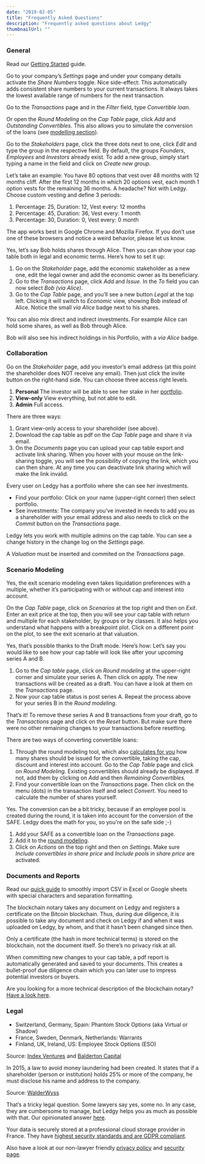 ```yaml
---
date: "2019-02-05"
title: "Frequently Asked Questions"
description: "Frequently asked questions about Ledgy"
thumbnailUrl: ""
---
```



### General

<Accordion>

<FAQ id="getting-started" question="How do I get started?">

Read our [Getting Started](/help/getting-started/) guide.

</FAQ>

<FAQ id="share-numbers" question="How can I enable share numbers?">

Go to your company’s *Settings* page and under your company details activate the *Share Numbers* toggle. Nice side-effect: This automatically adds consistent share numbers to your current transactions. It always takes the lowest available range of numbers for the next transaction.

</FAQ>

<FAQ id="convertible-loans" question="Where can I see my convertible loans?">

Go to the *Transactions* page and in the *Filter* field, type *Convertible loan*.

Or open the *Round Modeling* on the *Cap Table* page, click *Add* and *Outstanding Convertibles*. This also allows you to simulate the conversion of the loans (see [modelling section](https://ledgy.com/help/faq/#convert-convertibles-body)).

</FAQ>


<FAQ id="shareholder-groups" question="How can I create shareholder groups?">

Go to the *Stakeholders* page, click the three dots next to one, click *Edit* and type the group in the respective field. By default, the groups *Founders*, *Employees* and *Investors* already exist. To add a new group, simply start typing a name in the field and click on *Create new group*.

</FAQ>


<FAQ id="custom-vesting" question="How do I define a custom vesting?">

Let’s take an example: You have 80 options that vest over 48 months with 12 months cliff. After the first 12 months in which 20 options vest, each month 1 option vests for the remaining 36 months. A headache? Not with Ledgy. Choose custom vesting and define 3 periods:

1.  Percentage: 25, Duration: 12, Vest every: 12 months
2.  Percentage: 45, Duration: 36, Vest every: 1 month
3.  Percentage: 30, Duration: 0, Vest every: 0 month

</FAQ>

<FAQ id="browser" question="In which browser does the app work best?">

The app works best in Google Chrome and Mozilla Firefox. If you don’t use one of these browsers and notice a weird behavior, please let us know.

</FAQ>

<FAQ id="trusts" question="Can I manage pooled investments / trusts in my cap table? Can Ledgy differentiate between legal and economic owner?">

Yes, let’s say Bob holds shares through Alice. Then you can show your cap table both in legal and economic terms. Here’s how to set it up:

1. Go on the *Stakeholder* page, add the economic stakeholder as a new one, edit the legal owner and add the economic owner as its beneficiary.
2. Go to the *Transactions* page, click *Add* and *Issue*. In the *To* field you can now select *Bob (via Alice)*.
3. Go to the *Cap Table* page, and you’ll see a new button *Legal* at the top left. Clicking it will switch to *Economic* view, showing Bob instead of Alice. Notice the small *via Alice* badge next to his shares.

You can also mix direct and indirect investments. For example Alice can hold some shares, as well as Bob through Alice.

Bob will also see his indirect holdings in his Portfolio, with a *via Alice* badge.


</FAQ>


</Accordion>

### Collaboration
<Accordion>

<FAQ id="invite-investor" question="How can I invite an investor to see my cap table?">

Go on the *Stakeholder* page, add you investor’s email address (at this point the shareholder does NOT receive any email). Then just click the invite button on the right-hand side. You can choose three access right levels.

1. **Personal** The investor will be able to see her stake in her [portfolio](/features/investors/).
2. **View-only** View everything, but not able to edit.
3. **Admin** Full access.

</FAQ>

<FAQ id="share-cap-table" question="How can I share my cap table?">

There are three ways:

1.  Grant view-only access to your shareholder (see above).
2.  Download the cap table as pdf on the *Cap Table* page and share it via email.
3.  On the *Documents* page you can upload your cap table export and activate link sharing. When you hover with your mouse on the link-sharing toggle, you will see the possibility of copying the link, which you can then share. At any time you can deactivate link sharing which will make the link invalid.

</FAQ>

<FAQ id="investor-login" question="Can investors also log in to see their stake?">

Every user on Ledgy has a portfolio where she can see her investments.

-   Find your portfolio: Click on your name (upper-right corner) then select portfolio.
-   See investments: The company you’ve invested in needs to add you as a shareholder with your email address and also needs to click on the *Commit* button on the *Transactions* page.

</FAQ>

<FAQ id="cap-table-changes" question="How can I see who made which changes to my cap table?">

Ledgy lets you work with multiple admins on the cap table. You can see a change history in the change log on the *Settings* page.

</FAQ>


<FAQ id="valuation" question="Why do my shareholder see no valuation in their portfolio?">

A _Valuation_ must be inserted and commited on the _Transactions_ page.

</FAQ>

</Accordion>


### Scenario Modeling
<Accordion>

<FAQ id="roi" question="How to see the return on investment (ROI) of a shareholder? Is it possible to model exit scenarios?">

Yes, the exit scenario modeling even takes liquidation preferences with a multiple, whether it’s participating with or without cap and interest into account.

On the *Cap Table* page, click on *Scenarios* at the top right and then on *Exit*. Enter an exit price at the top, then you will see your cap table with return and multiple for each stakeholder, by groups or by classes. It also helps you understand what happens with a breakpoint plot. Click on a different point on the plot, to see the exit scenario at that valuation.

</FAQ>

<FAQ id="stack-rounds" question="Can I stack several rounds on top of each other in the round modeling tool?">

Yes, that’s possible thanks to the Draft mode. Here’s how: Let’s say you would like to see how your cap table will look like after your upcoming series A and B.

1.  Go to the *Cap table* page, click on *Round modeling* at the upper-right corner and simulate your series A. Then click on apply. The new transactions will be created as a draft. You can have a look at them on the *Transactions* page.
2.  Now your cap table status is post series A. Repeat the process above for your series B in the *Round modeling*.

That’s it! To remove these series A and B transactions from your draft, go to the *Transactions* page and click on the *Reset* button. But make sure there were no other remaining changes to your transactions before resetting.

</FAQ>

<FAQ id="convert-convertibles" question="How do I convert my convertible loans?">

There are two ways of converting convertible loans:

1.  Through the round modeling tool, which also [calculates for you](https://blog.ledgy.com/convertible-loans-7948385a5d66) how many shares should be issued for the convertible, taking the cap, discount and interest into account. Go to the *Cap Table* page and click on *Round Modeling*. Existing convertibles should already be displayed. If not, add them by clicking on *Add* and then *Remaining Convertibles.*
2.  Find your convertible loan on the *Transactions* page. Then click on the menu (dots) in the transaction itself and select *Convert*. You need to calculate the number of shares yourself.

</FAQ>

<FAQ id="SAFE-convertibles" question="Do you also support SAFE convertibles?">

Yes. The conversion can be a bit tricky, because if an employee pool is created during the round, it is taken into account for the conversion of the SAFE. Ledgy does the math for you, so you're on the safe side ;-)

1. Add your SAFE as a convertible loan on the *Transactions* page.
2. Add it to the [round modeling](https://ledgy.com/help/faq/#convert-convertibles-body).
3. Click on *Actions* on the top right and then on *Settings*. Make sure *Include convertibles in share price* and *Include pools in share price* are activated.

</FAQ>

</Accordion>


### Documents and Reports

<Accordion>

<FAQ id="cap-table-csv" question="How do I best open my cap table in CSV format?">

Read our [quick guide](https://blog.ledgy.com/csv-export-96215c180194) to smoothly import CSV in Excel or Google sheets with special characters and separation formatting.

</FAQ>


<FAQ id="blockchain-notary" question="What is the blue badge next to the documents? What is the blockchain notary?">

The blockchain notary takes any document on Ledgy and registers a certificate on the Bitcoin blockchain. Thus, during due diligence, it is possible to take any document and check on Ledgy if and when it was uploaded on Ledgy, by whom, and that it hasn’t been changed since then.

Only a certificate (the hash in more technical terms) is stored on the blockchain, not the document itself. So there’s no privacy risk at all.

When committing new changes to your cap table, a pdf report is automatically generated and saved to your documents. This creates a bullet-proof due diligence chain which you can later use to impress potential investors or buyers.

Are you looking for a more technical description of the blockchain notary? [Have a look here](https://blog.ledgy.com/the-ledgy-blockchain-notary-3fb3dc423aae).

</FAQ>

</Accordion>

### Legal

<Accordion>
<FAQ id="common-esops" question="What are the common employee incentive (ESOP) models?">

-   Switzerland, Germany, Spain: Phantom Stock Options (aka Virtual or Shadow)
-   France, Sweden, Denmark, Netherlands: Warrants
-   Finland, UK, Ireland, US: Employee Stock Options (ESO)

Source: [Index Ventures](https://www.indexventures.com/optionplan#employee_country=us) and [Balderton Capital](https://d386vao439c5lr.cloudfront.net/prod/media/2018/07/04132203/Balderton-Essential-Guide-to-Employee-Equity-2017.pdf)

</FAQ>


<FAQ id="beneficiary" question="Why do I need to specify a beneficiary for institutional investors who hold more than 25% of the company in Switzerland (Meldepflicht)?">

In 2015, a law to avoid money laundering had been created. It states that if a shareholder (person or institution) holds 25% or more of the company, he must disclose his name and address to the company.

Source: [WalderWyss](https://www.walderwyss.com/publications/2065.pdf)

</FAQ>


<FAQ id="share-numbers-needed" question="Do I really need share numbers?">

That’s a tricky legal question. Some lawyers say yes, some no. In any case, they are cumbersome to manage, but Ledgy helps you as much as possible with that. Our opinionated answer [here](https://blog.ledgy.com/are-numbered-shares-necessary-15c27f3457a8).

</FAQ>

<FAQ id="safety" question="Where is my data stored and is it safe?">

Your data is securely stored at a professional cloud storage provider in France. They have [highest security standards and are GDPR compliant](https://www.clever-cloud.com/en/security).

Also have a look at our non-lawyer friendly [privacy policy](/privacy/) and [security page](/security/).

</FAQ>
</Accordion>

